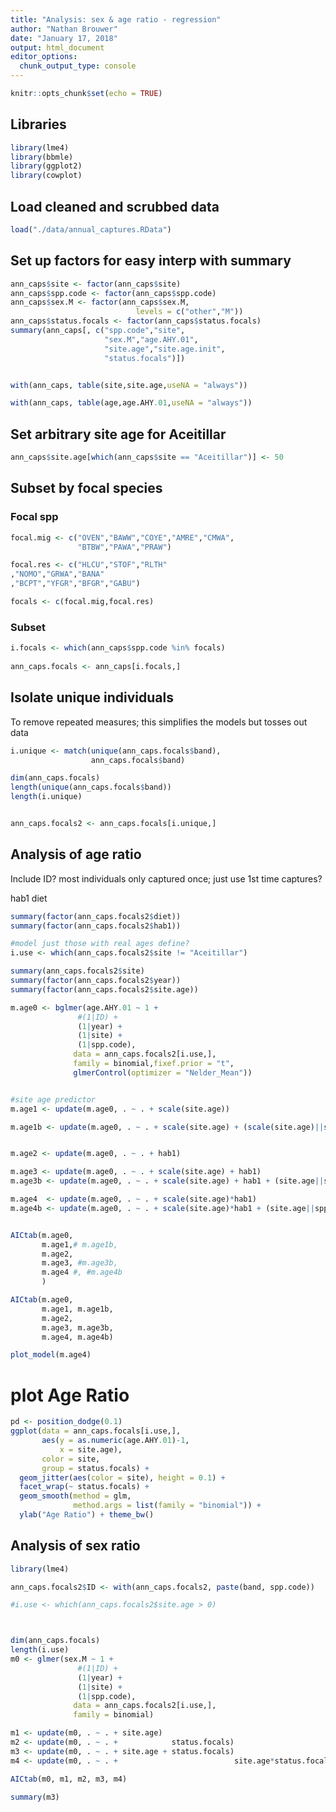 ```yaml
---
title: "Analysis: sex & age ratio - regression"
author: "Nathan Brouwer"
date: "January 17, 2018"
output: html_document
editor_options: 
  chunk_output_type: console
---
```


```r
knitr::opts_chunk$set(echo = TRUE)
```




## Libraries
```r
library(lme4)
library(bbmle)
library(ggplot2)
library(cowplot)
```



## Load cleaned and scrubbed data


```r
load("./data/annual_captures.RData")

```


## Set up factors for easy interp with summary

```r

ann_caps$site <- factor(ann_caps$site)
ann_caps$spp.code <- factor(ann_caps$spp.code)
ann_caps$sex.M <- factor(ann_caps$sex.M,
                            levels = c("other","M"))
ann_caps$status.focals <- factor(ann_caps$status.focals)
summary(ann_caps[, c("spp.code","site",
                     "sex.M","age.AHY.01",
                     "site.age","site.age.init",
                     "status.focals")])


with(ann_caps, table(site,site.age,useNA = "always"))

with(ann_caps, table(age,age.AHY.01,useNA = "always"))
```


## Set arbitrary site age for Aceitillar

```r
ann_caps$site.age[which(ann_caps$site == "Aceitillar")] <- 50
```


## Subset by focal species

### Focal spp
```r
focal.mig <- c("OVEN","BAWW","COYE","AMRE","CMWA",
               "BTBW","PAWA","PRAW")

focal.res <- c("HLCU","STOF","RLTH"
,"NOMO","GRWA","BANA"
,"BCPT","YFGR","BFGR","GABU")

focals <- c(focal.mig,focal.res)
```


### Subset
```r
i.focals <- which(ann_caps$spp.code %in% focals)
 
ann_caps.focals <- ann_caps[i.focals,]
```


## Isolate unique individuals

To remove repeated measures; this simplifies the models but tosses out data

```r

i.unique <- match(unique(ann_caps.focals$band),
                  ann_caps.focals$band)

dim(ann_caps.focals)
length(unique(ann_caps.focals$band))
length(i.unique)


ann_caps.focals2 <- ann_caps.focals[i.unique,]
```




## Analysis of age ratio
Include ID?  most individuals only captured once; just use 1st time captures?


hab1
diet

```r
summary(factor(ann_caps.focals2$diet))
summary(factor(ann_caps.focals2$hab1))
```


```r

#model just those with real ages define?
i.use <- which(ann_caps.focals2$site != "Aceitillar")

summary(ann_caps.focals2$site)
summary(factor(ann_caps.focals2$year))
summary(factor(ann_caps.focals2$site.age))

m.age0 <- bglmer(age.AHY.01 ~ 1 +
               #(1|ID) +
               (1|year) +
               (1|site) +
               (1|spp.code),
              data = ann_caps.focals2[i.use,],
              family = binomial,fixef.prior = "t",
              glmerControl(optimizer = "Nelder_Mean"))



```


```r
#site age predictor
m.age1 <- update(m.age0, . ~ . + scale(site.age))

m.age1b <- update(m.age0, . ~ . + scale(site.age) + (scale(site.age)||spp.code))


m.age2 <- update(m.age0, . ~ . + hab1)

m.age3 <- update(m.age0, . ~ . + scale(site.age) + hab1)
m.age3b <- update(m.age0, . ~ . + scale(site.age) + hab1 + (site.age||spp.code))

m.age4  <- update(m.age0, . ~ . + scale(site.age)*hab1)
m.age4b <- update(m.age0, . ~ . + scale(site.age)*hab1 + (site.age||spp.code))
```

```r

```


```r
AICtab(m.age0,
       m.age1,# m.age1b,
       m.age2, 
       m.age3, #m.age3b,
       m.age4 #, #m.age4b
       )
```


```r
AICtab(m.age0,
       m.age1, m.age1b,
       m.age2, 
       m.age3, m.age3b,
       m.age4, m.age4b)
```


```r
plot_model(m.age4)
```


# plot Age Ratio

```r
pd <- position_dodge(0.1)
ggplot(data = ann_caps.focals[i.use,],
       aes(y = as.numeric(age.AHY.01)-1,
           x = site.age), 
       color = site,
       group = status.focals) +
  geom_jitter(aes(color = site), height = 0.1) +
  facet_wrap(~ status.focals) + 
  geom_smooth(method = glm,
              method.args = list(family = "binomial")) +
  ylab("Age Ratio") + theme_bw()

```




















## Analysis of sex ratio


```r
library(lme4)

ann_caps.focals2$ID <- with(ann_caps.focals2, paste(band, spp.code))

#i.use <- which(ann_caps.focals2$site.age > 0)



dim(ann_caps.focals)
length(i.use)
m0 <- glmer(sex.M ~ 1 +
               #(1|ID) +
               (1|year) +
               (1|site) +
               (1|spp.code),
              data = ann_caps.focals2[i.use,],
              family = binomial)

```


```r
m1 <- update(m0, . ~ . + site.age)
m2 <- update(m0, . ~ . +            status.focals)
m3 <- update(m0, . ~ . + site.age + status.focals)
m4 <- update(m0, . ~ . +                          site.age*status.focals)
```


```r
AICtab(m0, m1, m2, m3, m4)
```

```r
summary(m3)
```

